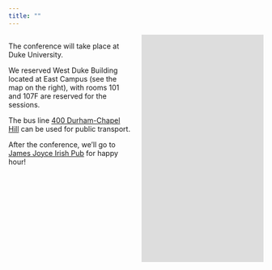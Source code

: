 ```yaml
---
title: ""
---
```


```{=html}
<style>
  body {
  background-size: cover;
  background-repeat: no-repeat;
}
  figcaption {
  margin: auto;
  text-align: center;
}
</style>
```

::::: columns
::: {.column width="50%"}
The conference will take place at Duke University.

We reserved West Duke Building located at East Campus (see the map on the right), with rooms 101 and 107F are reserved for the sessions.

The bus line [400 Durham-Chapel Hill](https://gotriangle.org/maps-schedules/gotriangle/400) can be used for public transport.

After the conference, we'll go to [James Joyce Irish Pub](https://www.instagram.com/jamesjoyceirishpub/) for happy hour!
:::

::: {.column width="50%"}
```{=html}
<meta name="robots" content="noindex">
<iframe src="https://www.google.com/maps/embed?pb=!1m18!1m12!1m3!1d3227.6336791947388!2d-78.91799192444482!3d36.004816312131176!2m3!1f0!2f0!3f0!3m2!1i1024!2i768!4f13.1!3m3!1m2!1s0x89ace408ef7bdae9%3A0x6cbf22bafb5c30fe!2sWest%20Duke%20Building!5e0!3m2!1sen!2sus!4v1728443842078!5m2!1sen!2sus" width="600" height="450" style="border:0;" allowfullscreen loading="lazy" referrerpolicy="no-referrer-when-downgrade">
</iframe>
```
:::
:::::
